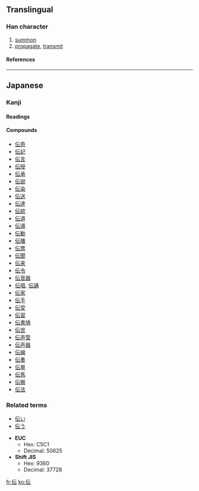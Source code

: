 {{see|傳}}<!-- may be replaced by zh-forms -->
==Translingual==

===Han character===
{{Han char|rn=9|rad=人|as=04|sn=6|four=2123<sub>1</sub>|canj=人一一戈 (OMMI), X人一一戈 (XOMMI)|ids=⿰[[亻]][[云]]}}

# [[summon]]
# [[propagate]], [[transmit]]

====References====
{{Han ref|kx=0096.121|dkj=00462|dj=0204.140|hdz=10117.160|uh=4F1D|ud=20253|bh=C9B4|bd=51636}}

----

==Japanese==

===Kanji===
{{ja-kanji|grade=4|rs=人04}}

====Readings====
{{ja-readings|on=[[でん]] ([[den]]), [[てん]] ([[ten]])|kun=[[つたえる]] ([[伝える]], [[tsutaeru]]), [[つたえ]] ([[伝え]], [[tsutae]]), [[つたわる]] ([[伝わる]], [[tsutawaru]])}}

====Compounds====
*[[伝奇]]
*[[伝記]]
*[[伝言]]
*[[伝授]]
*[[伝承]]
*[[伝説]]
*[[伝染]]
*[[伝送]]
*[[伝達]]
*[[伝統]]
*[[伝道]]
*[[伝導]]
*[[伝動]]
*[[伝播]]
*[[伝票]]
*[[伝聞]]
*[[伝来]]
*[[伝令]]
*[[伝音器]]
*[[伝唱]], [[伝誦]]
*[[伝家]]
*[[伝手]]
*[[伝受]]
*[[伝習]]
*[[伝書鳩]]
*[[伝世]]
*[[伝声管]]
*[[伝声器]]
*[[伝線]]
*[[伝奏]]
*[[伝単]]
*[[伝馬]]
*[[伝搬]]
*[[伝法]]

===Related terms===
*[[伝い]]
*[[伝う]]

* '''EUC'''
** Hex: C5C1
** Decimal: 50625
* '''Shift JIS'''
** Hex: 9360
** Decimal: 37728

[[fr:伝]]
[[ko:伝]]